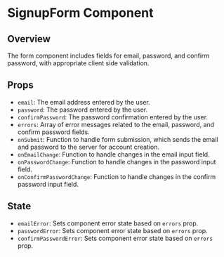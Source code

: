 
<Meta of={SignupFormStories.default} />

# SignupForm Component

## Overview

The form component includes fields for email, password, and confirm password, with appropriate client side validation.


## Props

- `email`: The email address entered by the user.
- `password`: The password entered by the user.
- `confirmPassword`: The password confirmation entered by the user.
- `errors`: Array of error messages related to the email, password, and confirm password fields.
- `onSubmit`: Function to handle form submission, which sends the email and password to the server for account creation.
- `onEmailChange`: Function to handle changes in the email input field.
- `onPasswordChange`: Function to handle changes in the password input field.
- `onConfirmPasswordChange`: Function to handle changes in the confirm password input field.

## State
- `emailError`: Sets component error state based on `errors` prop.
- `passwordError`: Sets component error state based on `errors` prop.
- `confirmPasswordError`: Sets component error state based on `errors` prop.

<Canvas of={SignupFormStories.WithEmailError} />